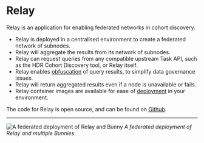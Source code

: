 # Relay

Relay is an application for enabling federated networks in cohort discovery.

- Relay is deployed in a centralised environment to create a federated network of subnodes.
- Relay will aggregate the results from its network of subnodes.
- Relay can request queries from any compatible upstream Task API, such as the HDR Cohort Discovery tool, or Relay itself.
- Relay enables [obfuscation](/relay/config#results-obfuscation) of query results, to simplify data governance issues. 
- Relay will return aggregated results even if a node is unavailable or fails.
- Relay container images are available for ease of [deployment](/relay/deployment) in your environment.

The code for Relay is open source, and can be found on [Github](https://github.com/Health-Informatics-UoN/hutch-cohort-discovery).

---

![A federated deployment of Relay and Bunny](/images/relay.png)
_A federated deployment of Relay and multiple Bunnies_.
